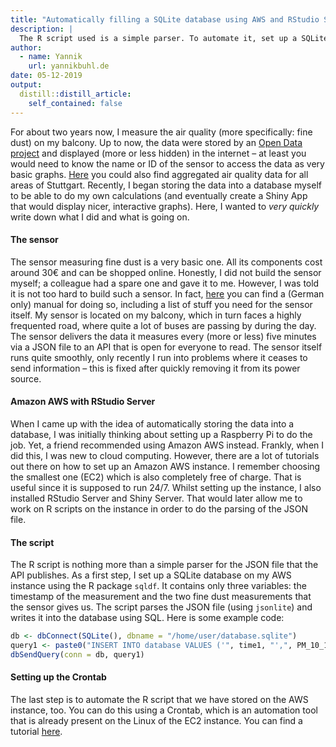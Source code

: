 ```yaml
---
title: "Automatically filling a SQLite database using AWS and RStudio Server"
description: |
  The R script used is a simple parser. To automate it, set up a SQLite database on AWS. The script parses a JSON file and writes it into the database using SQL.
author:
  - name: Yannik
    url: yannikbuhl.de
date: 05-12-2019
output:
  distill::distill_article:
    self_contained: false
---
```


For about two years now, I measure the air quality (more specifically: fine dust) on my balcony. Up to now, the data were stored by an [Open Data project](https://www.codefor.de/stuttgart/) and displayed (more or less hidden) in the internet -- at least you would need to know the name or ID of the sensor to access the data as very basic graphs. [Here](www.stuttgarter-zeitung.de/feinstaub) you could also find aggregated air quality data for all areas of Stuttgart. Recently, I began storing the data into a database myself to be able to do my own calculations (and eventually create a Shiny App that would display nicer, interactive graphs). Here, I wanted to *very quickly* write down what I did and what is going on. 

#### The sensor

The sensor measuring fine dust is a very basic one. All its components cost around 30€ and can be shopped online. Honestly, I did not build the sensor myself; a colleague had a spare one and gave it to me. However, I was told it is not too hard to build such a sensor. In fact, [here](https://luftdaten.info/) you can find a (German only) manual for doing so, including a list of stuff you need for the sensor itself. My sensor is located on my balcony, which in turn faces a highly frequented road, where quite a lot of buses are passing by during the day. The sensor delivers the data it measures every (more or less) five minutes via a JSON file to an API that is open for everyone to read. The sensor itself runs quite smoothly, only recently I run into problems where it ceases to send information -- this is fixed after quickly removing it from its power source.

#### Amazon AWS with RStudio Server

When I came up with the idea of automatically storing the data into a database, I was initially thinking about setting up a Raspberry Pi to do the job. Yet, a friend recommended using Amazon AWS instead. Frankly, when I did this, I was new to cloud computing. However, there are a lot of tutorials out there on how to set up an Amazon AWS instance. I remember choosing the smallest one (EC2) which is also completely free of charge. That is useful since it is supposed to run 24/7. Whilst setting up the instance, I also installed RStudio Server and Shiny Server. That would later allow me to work on R scripts on the instance in order to do the parsing of the JSON file. 

#### The script 

The R script is nothing more than a simple parser for the JSON file that the API publishes. As a first step, I set up a SQLite database on my AWS instance using the R package `sqldf`. It contains only three variables: the timestamp of the measurement and the two fine dust measurements that the sensor gives us. The script parses the JSON file (using `jsonlite`) and writes it into the database using SQL. Here is some example code: 

```r
db <- dbConnect(SQLite(), dbname = "/home/user/database.sqlite")
query1 <- paste0("INSERT INTO database VALUES ('", time1, "',", PM_10_1, ",", PM_25_1, ")")
dbSendQuery(conn = db, query1)
```

#### Setting up the Crontab

The last step is to automate the R script that we have stored on the AWS instance, too. You can do this using a Crontab, which is an automation tool that is already present on the Linux of the EC2 instance. You can find a tutorial [here](https://www.howtogeek.com/101288/how-to-schedule-tasks-on-linux-an-introduction-to-crontab-files/).
